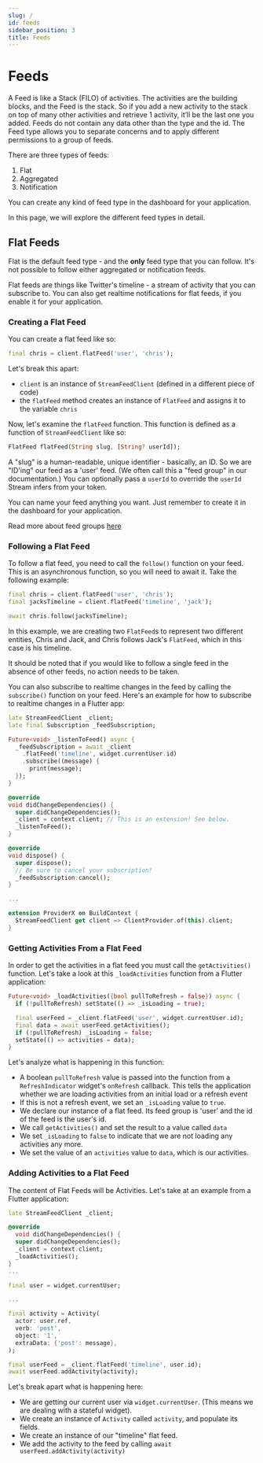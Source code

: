 ```yaml
---
slug: /
id: feeds
sidebar_position: 3
title: Feeds
---
```

# Feeds
A Feed is like a Stack (FILO) of activities. 
The activities are the building blocks, and the Feed is the stack. 
So if you add a new activity to the stack on top of many other activities 
and retrieve 1 activity, it’ll be the last one you added. 
Feeds do not contain any data other than the type and the id. 
The Feed type allows you to separate concerns and to apply different 
permissions to a group of feeds. 

There are three types of feeds:

1. Flat
2. Aggregated
3. Notification

You can create any kind of feed type in the dashboard for your application.

In this page, we will explore the different feed types in detail. 

## Flat Feeds
Flat is the default feed type - and the **only** feed type that you can follow.
It's not possible to follow either aggregated or notification feeds.

Flat feeds are things like Twitter's timeline - a stream of activity that you 
can subscribe to. You can also get realtime notifications for flat feeds, if 
you enable it for your application.

### Creating a Flat Feed

You can create a flat feed like so:

```dart
final chris = client.flatFeed('user', 'chris');
```

Let's break this apart:
* `client` is an instance of `StreamFeedClient` (defined in a different
piece of code)
* the `flatFeed` method creates an instance of `FlatFeed` and assigns it to the 
variable `chris`

Now, let's examine the `flatFeed` function. This function is defined as a function
of `StreamFeedClient` like so:

```dart
FlatFeed flatFeed(String slug, [String? userId]);
```

A "slug" is a human-readable, unique identifier - basically, an ID. So we are "ID'ing"
our feed as a 'user' feed. (We often call this a "feed group" in our documentation.) You can optionally pass a `userId` to override the `userId`
Stream infers from your token.

You can name your feed anything you want. Just remember to create it in the dashboard
for your application.

Read more about feed groups [here](https://getstream.zendesk.com/hc/en-us/articles/1500000978901-What-s-the-Difference-Between-Feeds-and-Feed-Groups-)

### Following a Flat Feed
To follow a flat feed, you need to call the `follow()` function on your feed. This is an
asynchronous function, so you will need to await it. Take the following example:

```dart
final chris = client.flatFeed('user', 'chris');
final jacksTimeline = client.flatFeed('timeline', 'jack');

await chris.follow(jacksTimeline);
```

In this example, we are creating two `FlatFeed`s to represent two different entities, Chris
and Jack, and Chris follows Jack's `FlatFeed`, which in this case is his timeline.

It should be noted that if you would like to follow a single feed in the absence of other feeds,
no action needs to be taken.

You can also subscribe to realtime changes in the feed by calling the `subscribe()` function
on your feed. Here's an example for how to subscribe to realtime changes in a Flutter app:

```dart
late StreamFeedClient _client;
late final Subscription _feedSubscription;

Future<void> _listenToFeed() async {
  _feedSubscription = await _client
    .flatFeed('timeline', widget.currentUser.id)
    .subscribe((message) {
      print(message);
  });
}

@override
void didChangeDependencies() {
  super.didChangeDependencies();
  _client = context.client; // This is an extension! See below.
  _listenToFeed();
}

@override
void dispose() {
  super.dispose();
  // Be sure to cancel your subscription!
  _feedSubscription.cancel();
}

...

extension ProviderX on BuildContext {
  StreamFeedClient get client => ClientProvider.of(this).client;
}
```

### Getting Activities From a Flat Feed
In order to get the activities in a flat feed you must call the `getActivities()`
function. Let's take a look at this `_loadActivities` function from a Flutter
application:

```dart
Future<void> _loadActivities({bool pullToRefresh = false}) async {
  if (!pullToRefresh) setState(() => _isLoading = true);

  final userFeed = _client.flatFeed('user', widget.currentUser.id);
  final data = await userFeed.getActivities();
  if (!pullToRefresh) _isLoading = false;
  setState(() => activities = data);
}
```

Let's analyze what is happening in this function:

* A boolean `pullToRefresh` value is passed into the function from a `RefreshIndicator`
widget's `onRefresh` callback. This tells the application whether we are loading activities
from an initial load or a refresh event
* If this is not a refresh event, we set an `_isLoading` value to `true`.
* We declare our instance of a flat feed. Its feed group is 'user' and the id of the
feed is the user's id.
* We call `getActivities()` and set the result to a value called `data`
* We set `_isLoading` to `false` to indicate that we are not loading any activities
any more.
* We set the value of an `activities` value to `data`, which is our activities.

### Adding Activities to a Flat Feed
The content of Flat Feeds will be Activities. Let's take at an example from a 
Flutter application:

```dart
late StreamFeedClient _client;

@override
  void didChangeDependencies() {
  super.didChangeDependencies();
  _client = context.client;
  _loadActivities();
}
...

final user = widget.currentUser;

...

final activity = Activity(
  actor: user.ref,
  verb: 'post',
  object: '1',
  extraData: {'post': message},
);

final userFeed = _client.flatFeed('timeline', user.id);
await userFeed.addActivity(activity);
```

Let's break apart what is happening here:
* We are getting our current user via `widget.currentUser`. (This means we are dealing
with a stateful widget).
* We create an instance of `Activity` called `activity`, and populate its fields.
* We create an instance of our "timeline" flat feed.
* We add the activity to the feed by calling `await userFeed.addActivity(activity)`